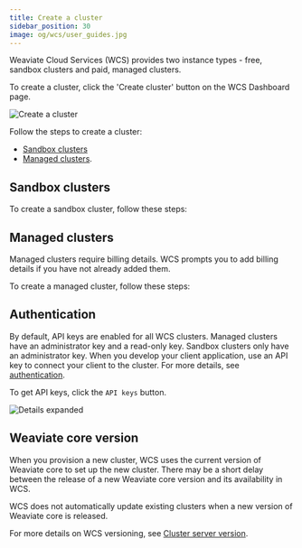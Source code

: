 ```yaml
---
title: Create a cluster
sidebar_position: 30
image: og/wcs/user_guides.jpg
---
```


Weaviate Cloud Services (WCS) provides two instance types - free, sandbox clusters and paid, managed clusters. 

To create a cluster, click the 'Create cluster' button on the WCS Dashboard page.

![Create a cluster](./img/wcs-console-no-clusters.jpg)

Follow the steps to create a cluster:

- [Sandbox clusters](#sandbox-clusters)
- [Managed clusters](#managed-clusters).

## Sandbox clusters

To create a sandbox cluster, follow these steps:


<CreateSandboxCluster />

## Managed clusters

Managed clusters require billing details. WCS prompts you to add billing details if you have not already added them.

To create a managed cluster, follow these steps:


<CreateManagedCluster />

## Authentication

By default, API keys are enabled for all WCS clusters. Managed clusters have an administrator key and a read-only key. Sandbox clusters only have an administrator key. When you develop your client application, use an API key to connect your client to the cluster. For more details, see [authentication](./authentication.mdx).

To get API keys, click the `API keys` button.

![Details expanded](./img/wcs-console-details-api-key.jpg)


## Weaviate core version

When you provision a new cluster, WCS uses the current version of Weaviate core to set up the new cluster. There may be a short delay between the release of a new Weaviate core version and its availability in WCS.  

WCS does not automatically update existing clusters when a new version of Weaviate core is released. 

For more details on WCS versioning, see [Cluster server version](/developers/wcs/platform/version).
